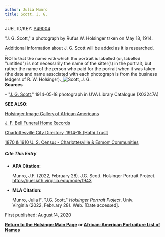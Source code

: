 ```yaml
---
author: Julia Munro
title: Scott, J. G.
---
```

JUEL ID/KEY: [P49004](http://juel.iath.virginia.edu/public_person?person=49004 "P49004")

"J. G. Scott," a photograph by Rufus W. Holsinger taken on May 18, 1914.

Additional information about J. G. Scott will be added as it is researched.  
_  
NOTE that the name with which the portrait is labelled (or, labelled "untitled") is not necessarily the name of the sitter(s) in the portrait, but rather the name of the person who paid for the portrait when it was taken (the date and name associated with each photograph is from the business ledgers of R. W. Holsinger)._![Scott, J. G.](https://iiif.lib.virginia.edu/iiif/uva-lib:1043303/full/778,561/0/default.jpg "SCott, J. G.")  
**Sources**

\- "[J. G. Scott](https://search.lib.virginia.edu/sources/images/items/uva-lib:1043303 "Scott, J. G.")," 1914-05-18 photograph in UVA Library Catalogue (X03247A) 

**SEE ALSO**:

[Holsinger Image Gallery of African Americans](http://rwholsingerphotos.org/images.php "Holsinger Image Gallery of African Americans")

[J. F. Bell Funeral Home Records](http://www2.vcdh.virginia.edu/afam/raceandplace/perl_scripts/funeral_search.html "J. F. Bell Funeral Home Database")

[Charlottesville City Directory, 1914-15 \[Hathi Trust\]](https://catalog.hathitrust.org/Record/101954103 "Charlottesville City Directory, 1914-15") 

[1870 & 1910 U. S. Census - Charlottesville & Esmont Communities](http://www2.vcdh.virginia.edu/afam/raceandplace/census/search_both.html "1870 & 1910 U. S. Census: Charlottesville and Esmont Communities")

##### **Cite This Entry**

*   **APA Citation:**
    
    Munro, J.F. (2022, February 28). J.G. Scott. Holsinger Portrait Project. https://juel.iath.virginia.edu/node/1943
    
*   **MLA Citation:**
    
    Munro, Julia F. "J.G. Scott." _Holsinger Portrait Project_. Univ. Virginia (2022, February 28). Web. \[Date accessed\].
    

First published: August 14, 2020

[**Return to the Holsinger Main Page**](http://juel.iath.virginia.edu/node/980) **or [African-American Portraiture List of Names](http://juel.iath.virginia.edu/node/996)**
